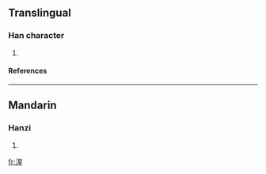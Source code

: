 ==Translingual==
===Han character===
{{Han char|rn=85|rad=水|as=09|sn=12|four=3611<sub>4</sub>|canj=水日竹一 (EAHM)}}
# {{defn|Han|sort=水09}}
====References====
{{Han ref|kx=0638.030|dkj=17860|hdz=31676.020|uh=6E66|ud=28262|bh=DA54|bd=55892}}

----
==Mandarin==
===Hanzi===
{{cmn-hanzi|pin=[[shēng]] ([[sheng1]])|wg=sheng<sup>1</sup>}}
# {{defn|Mandarin}}

[[fr:湦]]
